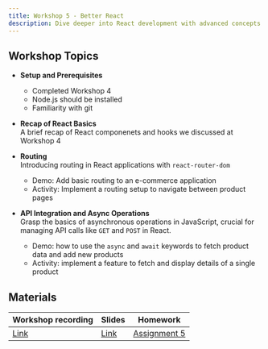 ```yaml
---
title: Workshop 5 - Better React
description: Dive deeper into React development with advanced concepts such as routing, async/await, and API calls
---
```


## Workshop Topics

- **Setup and Prerequisites**

  - Completed Workshop 4
  - Node.js should be installed
  - Familiarity with git
  
- **Recap of React Basics** \
  A brief recap of React componenets and hooks we discussed at Workshop 4

- **Routing** \
  Introducing routing in React applications with `react-router-dom`
  - Demo: Add basic routing to an e-commerce application
  - Activity: Implement a routing setup to navigate between product pages

- **API Integration and Async Operations** \
  Grasp the basics of asynchronous operations in JavaScript, crucial for managing API calls like `GET` and `POST` in React.
  - Demo: how to use the `async` and `await` keywords to fetch product data and add new products
  - Activity: implement a feature to fetch and display details of a single product

## Materials

| Workshop recording | Slides | Homework |
| - | - | - |
| [Link]() | [Link]() | [Assignment 5]() |



